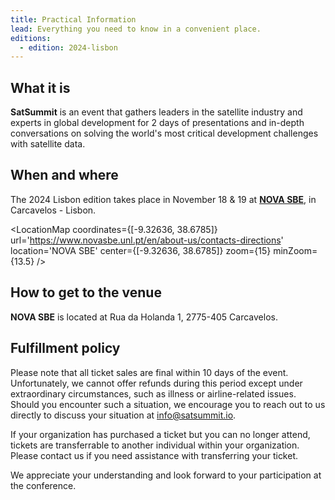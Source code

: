 ```yaml
---
title: Practical Information
lead: Everything you need to know in a convenient place.
editions:
  - edition: 2024-lisbon
---
```



## What it is

**SatSummit** is an event that gathers leaders in the satellite industry and experts in global development for 2 days of presentations and in-depth conversations on solving the world's most critical development challenges with satellite data.

## When and where

The 2024 Lisbon edition takes place in November 18 & 19 at [**NOVA SBE**](https://www.novasbe.unl.pt/en/about-us/contacts-directions), in Carcavelos - Lisbon. 

<LocationMap
  coordinates={[-9.32636, 38.6785]}
  url='https://www.novasbe.unl.pt/en/about-us/contacts-directions'
  location='NOVA SBE'
  center={[-9.32636, 38.6785]}
  zoom={15}
  minZoom={13.5}
/>

## How to get to the venue

**NOVA SBE** is located at Rua da Holanda 1, 2775-405 Carcavelos.

## Fulfillment policy

Please note that all ticket sales are final within 10 days of the event. Unfortunately, we cannot offer refunds during this period except under extraordinary circumstances, such as illness or airline-related issues. Should you encounter such a situation, we encourage you to reach out to us directly to discuss your situation at info@satsummit.io.

If your organization has purchased a ticket but you can no longer attend, tickets are transferrable to another individual within your organization. Please contact us if you need assistance with transferring your ticket.

We appreciate your understanding and look forward to your participation at the conference.
